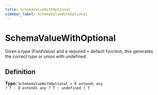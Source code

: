 ```yaml
---
title: SchemaValueWithOptional
sidebar_label: SchemaValueWithOptional
---
```


# SchemaValueWithOptional

Given a type (FieldValue) and a required + default function, this generates
the correct type or union with undefined.

## Definition

**Type:** <code>SchemaValueWithOptional = R extends any ? T : D extends any ? T : undefined | T</code>

